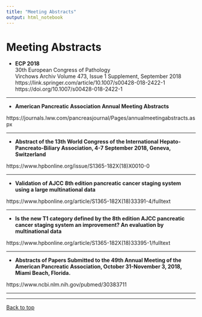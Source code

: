 ```yaml
---
title: "Meeting Abstracts"
output: html_notebook
---
```



# Meeting Abstracts

- **ECP 2018**  
30th European Congress of Pathology  
Virchows Archiv Volume 473, Issue 1 Supplement, September 2018  
https://link.springer.com/article/10.1007/s00428-018-2422-1  
https://doi.org/10.1007/s00428-018-2422-1  



---

- **American Pancreatic Association Annual Meeting Abstracts**

https://journals.lww.com/pancreasjournal/Pages/annualmeetingabstracts.aspx


---

- **Abstract of the 13th World Congress of the International Hepato-Pancreato-Biliary Association, 4-7 September 2018, Geneva, Switzerland**

https://www.hpbonline.org/issue/S1365-182X(18)X0010-0

---

- **Validation of AJCC 8th edition pancreatic cancer staging system using a large multinational data**

https://www.hpbonline.org/article/S1365-182X(18)33391-4/fulltext

---

- **Is the new T1 category defined by the 8th edition AJCC pancreatic cancer staging system an improvement? An evaluation by multinational data**

https://www.hpbonline.org/article/S1365-182X(18)33395-1/fulltext

---


- **Abstracts of Papers Submitted to the 49th Annual Meeting of the American Pancreatic Association, October 31-November 3, 2018, Miami Beach, Florida.**


https://www.ncbi.nlm.nih.gov/pubmed/30383711


---






---

<a href="#top">Back to top</a>

\pagebreak
